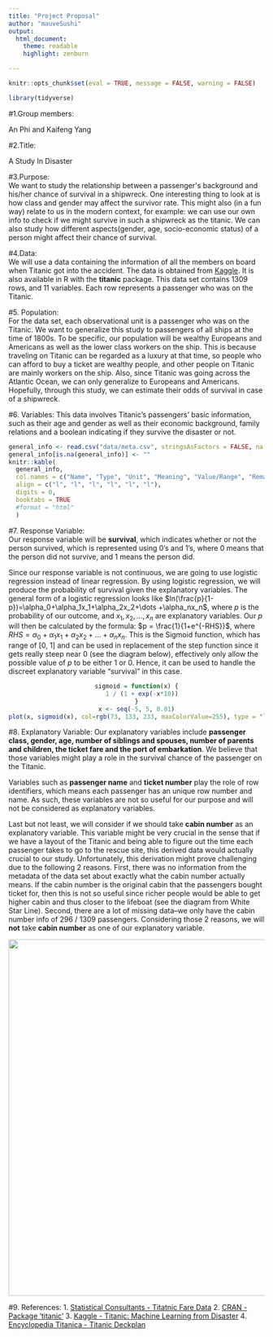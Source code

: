 ```yaml
---
title: "Project Proposal"
author: "mauveSushi"
output:
  html_document: 
    theme: readable
    highlight: zenburn

---
```


```r
knitr::opts_chunk$set(eval = TRUE, message = FALSE, warning = FALSE)
```

``` r
library(tidyverse)
```

#1.Group members: 

An Phi and Kaifeng Yang

#2.Title: 

A Study In Disaster

#3.Purpose:  
We want to study the relationship between a passenger\'s background and his/her chance of survival in a shipwreck. One interesting thing to look at is how class and gender may affect the survivor rate. This might also (in a fun way) relate to us in the modern context, for example: we can use our own info to check if we might survive in such a shipwreck as the titanic. We can also study how different aspects(gender, age, socio-economic status) of a person might affect their chance of survival.

#4.Data:  
We will use a data containing the information of all the members on board when Titanic got into the accident. The data is obtained from [Kaggle](https://www.kaggle.com/c/titanic/data). It is also available in R with the __titanic__ package. This data set contains 1309 rows, and 11 variables. Each row represents a passenger who was on the Titanic. 

#5. Population:  
For the data set, each observational unit is a passenger who was on the Titanic. 
We want to generalize this study to passengers of all ships at the time of 1800s. To be specific, our population will be wealthy Europeans and Americans as well as the lower class workers on the ship. This is because traveling on Titanic can be regarded as a luxury at that time, so people who can afford to buy a ticket are wealthy people, and other people on Titanic are mainly workers on the ship. Also, since Titanic was going across the Atlantic Ocean, we can only generalize to Europeans and Americans. Hopefully, through this study, we can estimate their odds of survival in case of a shipwreck.

#6. Variables:
This data involves Titanic's passengers' basic information, such as their age and gender as well as their economic background, family relations and a boolean indicating if they survive the disaster or not.

``` r
general_info <- read.csv("data/meta.csv", stringsAsFactors = FALSE, na.strings = "NA")
general_info[is.na(general_info)] <- ""
knitr::kable(
  general_info,
  col.names = c("Name", "Type", "Unit", "Meaning", "Value/Range", "Remark"),
  align = c("l", "l", "l", "l", "l", "l"),
  digits = 0,
  booktabs = TRUE
  #format = "html"
  )
```

#7. Response Variable:   
Our response variable will be __survival__, which indicates whether or not the person survived, which is represented using 0's and 1's, where 0 means that the person did not survive, and 1 means the person did. 

Since our response variable is not continuous, we are going to use logistic regression instead of linear regression. By using logistic regression, we will produce the probability of survival given the explanatory variables. The general form of a logistic regression looks like $ln(\frac{p}{1-p})=\alpha_0+\alpha_1x_1+\alpha_2x_2+\dots +\alpha_nx_n$, where $p$ is the probability of our outcome, and $x_1, x_2, \dots, x_n$ are explanatory variables. Our $p$ will then be calculated by the formula: $p = \frac{1}{1+e^{-RHS}}$, where $RHS=\alpha_0+\alpha_1x_1+\alpha_2x_2+\dots +\alpha_nx_n$. This is the Sigmoid function, which has range of [0, 1] and can be used in replacement of the step function since it gets really steep near 0 (see the diagram below), effectively only allow the possible value of $p$ to be either 1 or 0. Hence, it can be used to handle the discreet explanatory variable "survival" in this case.

<center>
``` r
sigmoid = function(x) {
   1 / (1 + exp(-x*10))
}
x <- seq(-5, 5, 0.01)
plot(x, sigmoid(x), col=rgb(73, 133, 233, maxColorValue=255), type = "l",  lwd = 3)
```
</center>


#8. Explanatory Variable: 
Our explanatory variables include __passenger class, gender, age, number of siblings and spouses, number of parents and children, the ticket fare and the port of embarkation__. We believe that those variables might play a role in the survival chance of the passenger on the Titanic.

Variables such as __passenger name__ and __ticket number__ play the role of row identifiers, which means each passenger has an unique row number and name. As such, these variables are not so useful for our purpose and will not be considered as explanatory variables.

Last but not least, we will consider if we should take __cabin number__ as an explanatory variable. This variable might be very crucial in the sense that if we have a layout of the Titanic and being able to figure out the time each passenger takes to go to the rescue site, this derived data would actually crucial to our study. Unfortunately, this derivation might prove challenging due to the following 2 reasons. First, there was no information from the metadata of the data set about exactly what the cabin number actually means. If the cabin number is the original cabin that the passengers bought ticket for, then this is not so useful since richer people would be able to get higher cabin and thus closer to the lifeboat (see the diagram from White Star Line). Second, there are a lot of missing data--we only have the cabin number info of 296 / 1309 passengers. Considering those 2 reasons, we will __not__ take __cabin number__ as one of our explanatory variable.


<center>![](res/titanic_cross_section.png){width=700px}</center>



#9. References:
1. [Statistical Consultants - Titatnic Fare Data](http://www.statisticalconsultants.co.nz/blog/titanic-fare-data.html)
2. [CRAN - Package 'titanic'](https://cran.r-project.org/web/packages/titanic/titanic.pdf)
3. [Kaggle - Titanic: Machine Learning from Disaster](https://www.kaggle.com/c/titanic/data)
4. [Encyclopedia Titanica - Titanic Deckplan](https://www.encyclopedia-titanica.org/titanic-deckplans)











